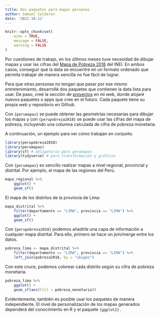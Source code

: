 ```yaml
---
title: Dos paquetes para mapas peruanos
author: Samuel Calderon
date: '2021-10-12'
---
```


```r
knitr::opts_chunk$set(
	echo = TRUE,
	message = FALSE,
	warning = FALSE
)
```

Por cuestiones de trabajo, en los últimos meses tuve necesidad de dibujar mapas y usar las cifras del [Mapa de Pobreza 2018](https://www.inei.gob.pe/media/MenuRecursivo/publicaciones_digitales/Est/Lib1718/Libro.pdf) del INEI. En ambos casos, conseguir que la data se encuentre en un formato ordenado que permita trabajar de manera sencilla no fue fácil de lograr.

Para que otras personas no tengan que pasar por ese mismo *entretenimiento*, desarrollé dos paquetes que contienen la data lista para usar. De paso, creé la sección de [proyectos](/project) en mi web, donde alojaré nuevos paquetes o apps que cree en el futuro. Cada paquete tiene su propia web y repositorio en Github.

Con `{perumapas}` se puede obtener las geometrías necesarias para dibujar los mapas y con `{perupobreza2018}` se puede usar las cifras del mapa de pobreza, incluyendo una columna calculada de cifra de pobreza monetaria.

A continuación, un ejemplo para ver cómo trabajan en conjunto.

```r
library(perupobreza2018)
library(perumapas)
library(sf) # obligatorio para perumapas
library(tidyverse) # para transformación y gráficos
```

Con `{perumapas}` es sencillo realizar mapas a nivel regional, provincial y distrital. Por ejemplo, el mapa de las regiones del Perú.

```r
mapa_regional %>% 
    ggplot() +
    geom_sf()
```

El mapa de los distritos de la provincia de Lima:

```r
mapa_distrital %>% 
    filter(departamento == "LIMA", provincia == "LIMA") %>% 
    ggplot() +
    geom_sf()
```

Con `{perupobreza2018}` podemos añadirle una capa de información a cualquier mapa distrital. Para ello, primero se hace un join/merge entre los datos.

```r
pobreza_lima <- mapa_distrital %>% 
    filter(departamento == "LIMA", provincia == "LIMA") %>% 
    left_join(pobreza2018, by = "ubigeo")
```

Con este cruce, podemos colorear cada distrito según su cifra de pobreza monetaria.

```r
pobreza_lima %>% 
    ggplot() +
    geom_sf(aes(fill = pobreza_monetaria))
```

Evidentemente, también es posible usar los paquetes de manera independiente. El nivel de personalización de los mapas generados dependerá del conocimiento en R y el paquete `{ggplot2}` .

